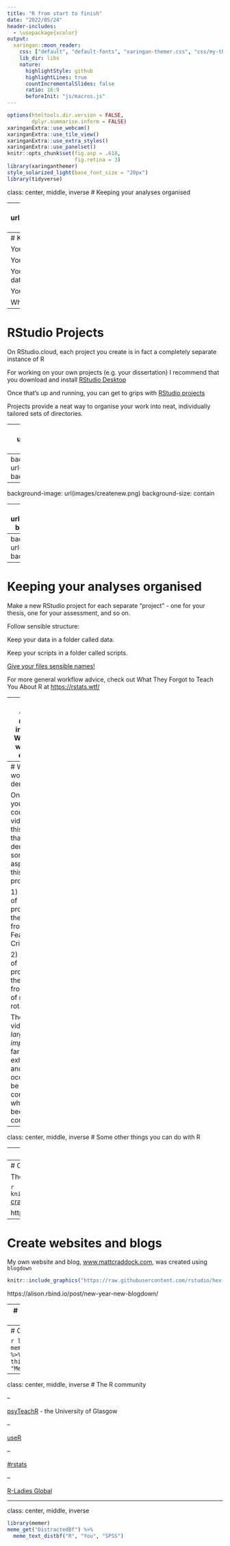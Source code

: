 ```yaml
---
title: "R from start to finish"
date: "2022/05/24"
header-includes:
  - \usepackage{xcolor}
output:
  xaringan::moon_reader:
    css: ["default", "default-fonts", "xaringan-themer.css", "css/my-theme.css"]
    lib_dir: libs
    nature:
      highlightStyle: github
      highlightLines: true
      countIncrementalSlides: false
      ratio: 16:9
      beforeInit: "js/macros.js"
---
```


```r
options(htmltools.dir.version = FALSE,
        dplyr.summarise.inform = FALSE)
xaringanExtra::use_webcam()
xaringanExtra::use_tile_view()
xaringanExtra::use_extra_styles()
xaringanExtra::use_panelset()
knitr::opts_chunk$set(fig.asp = .618,
                      fig.retina = 3)
library(xaringanthemer)
style_solarized_light(base_font_size = "20px")
library(tidyverse)
```

class: center, middle, inverse
# Keeping your analyses organised

---
background-image: url(https://imgs.xkcd.com/comics/documents.png)
background-size: contain

???

Image from Xkcd = https://xkcd.com/1459/

---
# Keeping your analyses organised

You ran an experiment. 

You downloaded the data.

You wrote an Rmarkdown document to process the data and run your analysis.

You wrote your report based on that output.

Where do you put all of this?

---
# RStudio Projects

On RStudio.cloud, each project you create is in fact a completely separate instance of R

For working on your own projects (e.g. your dissertation) I recommend that you download and install [RStudio Desktop](https://www.rstudio.com/products/rstudio/download/)

Once that's up and running, you can get to grips with [RStudio projects](https://support.rstudio.com/hc/en-us/articles/200526207-Using-Projects) 

Projects provide a neat way to organise your work into neat, individually tailored sets of directories.

---
background-image: url(images/noneproject.png)
background-size: contain

---
background-image: url(images/projectdropdown.png)
background-size: contain

---
background-image: url(images/createnew.png)
background-size: contain

---
background-image: url(images/createdemo.png)
background-size: contain

---
background-image: url(images/createnew.png)
background-size: contain

---
# Keeping your analyses organised

Make a new RStudio project for each separate "project" - one for your thesis, one for your assessment, and so on.

Follow sensible structure:

Keep your data in a folder called data.

Keep your scripts in a folder called scripts.

[Give your files sensible names!](https://speakerdeck.com/jennybc/how-to-name-files)

For more general workflow advice, check out What They Forgot to Teach You About R at [https://rstats.wtf/](https://rstats.wtf/)

---
class: center, middle, inverse
# Watch the workflow demos!

---
# Watch the workflow demos!

On Panopto you'll find a couple of videos for this week that demonstrate some aspects of this process.

1) A demo of processing the raw data from the Fear of Crime study

2) A demo of processing the raw data from a study of mental rotation.

These videos are *largely improvised*, far from exhaustive, and may occasionally be confusing when I become confused!

---
class: center, middle, inverse
# Some other things you can do with R

---
background-size: contain
# Create slides

All of the R based lectures are created using RMarkdown and the [`xaringan`](https://slides.yihui.org/xaringan/) package.

```r
knitr::include_graphics("https://github.com/rstudio/hex-stickers/blob/master/PNG/xaringan.png?raw=true")
```

---
# Create websites and blogs

The course website was created using the `distill` package.  

```r
knitr::include_graphics("https://raw.githubusercontent.com/rstudio/distill/master/man/figures/logo.png")
```
[craddm.github.io/resmethods/](https://craddm.github.io/resmethods/)

https://m-clark.github.io/distill-workshop/

---
# Create websites and blogs

My own website and blog, [www.mattcraddock.com](https://www.mattcraddock.com), was created using `blogdown`

```r
knitr::include_graphics("https://raw.githubusercontent.com/rstudio/hex-stickers/master/PNG/blogdown.png")
```



https://alison.rbind.io/post/new-year-new-blogdown/



---
# Create interactive web apps

R, through the `shiny` package

```r
knitr::include_graphics("https://raw.githubusercontent.com/rstudio/hex-stickers/master/thumbs/shiny.png")
```

[ERP demo app](https://craddm.shinyapps.io/ERPDemo)

---
# Create memes

```r
library(memer)
meme_get("IsThisAPigeon") %>%
  meme_text_pigeon("Is this a research method?",
                  "Me",
                  "Memes")
```

---
class: center, middle, inverse
# The R community

--

[psyTeachR](https://psyteachr.github.io/) - the University of Glasgow

--

[useR](https://user2021.r-project.org/program/overview/)

--

[#rstats](https://twitter.com/hashtag/rstats?lang=en)

--

[R-Ladies Global](https://rladies.org/)

---
class: center, middle, inverse

```r
library(memer)
meme_get("DistractedBf") %>%
  meme_text_distbf("R", "You", "SPSS")
```
